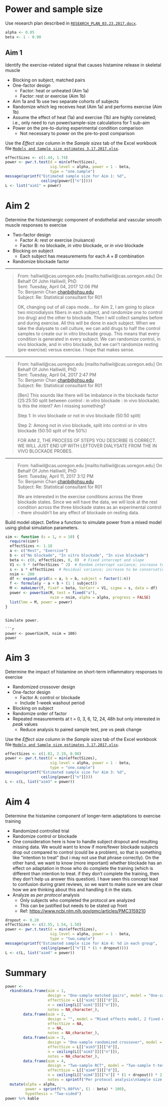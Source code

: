 # Power and sample size

Use research plan described in [`RESEARCH_PLAN_03.23.2017.docx`](background/RESEARCH_PLAN_03.23.2017.docx).

```r
alpha <- 0.05
beta <- 1 - 0.90
```


## Aim 1

Identify the exercise-related signal that causes histamine release in skeletal muscle

* Blocking on subject, matched pairs
* One-factor design
  * Factor: heat or unheated (Aim 1a)
  * Factor: rest or exercise (Aim 1b)
* Aim 1a and 1b use two separate cohorts of subjects
* Randomize which leg receives heat (Aim 1a) and performs exercise (Aim 1b)
* Assume the effect of heat (1a) and exercise (1b) are highly correlated; 
  i.e., only need to run power/sample-size calculations for 1 sub-aim
* Power on the pre-to-during experimental condition comparison
  * Not necessary to power on the pre-to-post comparison

Use the *Effect size* column in the *Sample sizes* tab of the Excel workbook file
[`Models and Sample size estimates 3.17.2017.xlsx`](background/Models\sand\sSample\ssize\sestimates\s3.17.2017.xlsx).

```r
effectSizes <- c(1.44, 1.74)
power <- pwr.t.test(d = min(effectSizes),
                    sig.level = alpha, power = 1 - beta, 
                    type = "one.sample")
message(sprintf("Estimated sample size for Aim 1: %d",
                ceiling(power[["n"]])))
L <- list("aim1" = power)
```


# Aim 2

Determine the histaminergic component of endothelial and vascular smooth muscle responses to exercise

* Two-factor design
  * Factor A: rest or exercise (nuisance)
  * Factor B: no blockade, *in vitro* blockade, or *in vivo* blockade
* Blocking on subject
  * Each subject has measurements for each $A \times B$ combination
* Randomize blockade factor

---

> From: halliwil@cas.uoregon.edu [mailto:halliwil@cas.uoregon.edu] On Behalf Of John Halliwill, PhD  
> Sent: Tuesday, April 04, 2017 12:06 PM  
> To: Benjamin Chan <chanb@ohsu.edu>  
> Subject: Re: Statistical consultant for R01  
> 
> OK, changing out of all caps mode... for Aim 2, I am going to place two
> microdialysis fibers in each subject, and randomize one to control (no drug)
> and the other to blockade. Then I will collect samples before and during
> exercise. All this will be done in each subject. When we take the dialysate to
> cell culture, we can add drugs to half the control samples to create our in
> vitro blockade group. This means that every condition is generated in every
> subject. We can randomize control, in vivo blockade, and in vitro blockade,
> but we can't randomize resting (pre-exercise) versus exercise. I hope that
> makes sense.

---

> From: halliwil@cas.uoregon.edu [mailto:halliwil@cas.uoregon.edu] On Behalf Of John Halliwill, PhD  
> Sent: Tuesday, April 04, 2017 2:47 PM  
> To: Benjamin Chan <chanb@ohsu.edu>  
> Subject: Re: Statistical consultant for R01  
> 
> [Ben] This sounds like there will be imbalance in the blockade factor
> (25:25:50 split between control : in vitro blockade : in vivo blockade). Is
> this the intent? Am I missing something?
> 
> Step 1: In vivo blockade or not in vivo blockade (50:50 split)  
> 
> Step 2: Among not in vivo blockade, split into control or in vitro blockade (50:50 split of the 50%)  
> 
> FOR AIM 2, THE PROCESS OF STEPS YOU DESCRIBE IS CORRECT. WE WILL JUST END UP WITH LEFTOVER DIALYSATE FROM THE IN VIVO BLOCKADE PROBES.  

---

> From: halliwil@cas.uoregon.edu [mailto:halliwil@cas.uoregon.edu] On Behalf Of John Halliwill, PhD  
> Sent: Tuesday, April 11, 2017 3:12 PM  
> To: Benjamin Chan <chanb@ohsu.edu>  
> Subject: Re: Statistical consultant for R01  
> 
> We are interested in the exercise conditions across the three blockade states. 
> Since we will have the data, we will look at the rest condition across the three blockade states as an experimental control - 
> there shouldn't be any effect of blockade on resting data. 

Build model object.
Define a function to simulate power from a mixed model using global simulation parameters.

```r
sim <- function (s = 1, n = 10) {
  require(simr)
  effectSizes <- 1.18
  a <- c("Rest", "Exercise")
  b <- c("No blockade", "In vitro blockade", "In vivo blockade")
  beta <- c(0, effectSizes, 0, 0)  # Fixed intercept and slope
  V1 <- 9 * (effectSizes ^ 2)  # Random intercept variance; increase to be conservative
  s <- s * effectSizes  # Residual variance; increase to be conservative
  nsim <- 200
  df <- expand.grid(a = a, b = b, subject = factor(1:n))
  f <- formula(y ~ a + b + (1 | subject))
  M <- makeLmer(f, fixef = beta, VarCorr = V1, sigma = s, data = df)
  power <- powerSim(M, test = fixed("a"),
                    nsim = nsim, alpha = alpha, progress = FALSE)
  list(lme = M, power = power)
}
```
```

Simulate power.

```r
power <- powerSim(M, nsim = 100)
power
```


# Aim 3

Determine the impact of histamine on short-term inflammatory responses to exercise

* Randomized crossover design
* One-factor design
  * Factor A: control or blockade
  * Include 1-week washout period
* Blocking on subject
* Randomize order of factor
* Repeated measurements at t = 0, 3, 6, 12, 24, 48h but only interested in *peak* values
  * Reduce analysis to paired sample test, pre vs peak change

Use the *Effect size* column in the *Sample sizes* tab of the Excel workbook file
[`Models and Sample size estimates 3.17.2017.xlsx`](background/Models\sand\sSample\ssize\sestimates\s3.17.2017.xlsx).

```r
effectSizes <- c(1.82, 2.19, 0.98)
power <- pwr.t.test(d = min(effectSizes),
                    sig.level = alpha, power = 1 - beta, 
                    type = "one.sample")
message(sprintf("Estimated sample size for Aim 3: %d",
                ceiling(power[["n"]])))
L <- c(L, list("aim3" = power))
```


# Aim 4

Determine the histamine component of longer-term adaptations to exercise training

* Randomized controlled trial
* Randomize control or blockade
* One consideration here is how to handle subject dropout and resulting
  missing data. We would want to know if more/fewer blockade subjects drop out
  compared to control (could be a problem), so that is something like
  "intention to treat" (but i may not use that phrase correctly). On the other
  hand, we want to know (more important) whether blockade has an effect on
  adaptation in those who do complete the training (which is different than
  intention to treat. if they don't complete the training, then they don't
  help us answer this question). I have seen this concept lead to confusion
  during grant reviews, so we want to make sure we are clear how we are
  thinking about this and handling it in the stats.
* Analyze as *per protocol* analysis
  * Only subjects who completed the protocol are analyzed
  * This can be justified but needs to be stated up front
  * Ref: [https://www.ncbi.nlm.nih.gov/pmc/articles/PMC3159210](https://www.ncbi.nlm.nih.gov/pmc/articles/PMC3159210)

```r
dropout <- 0.20
effectSizes <- c(2.55, 1.54, 1.50)
power <- pwr.t.test(d = min(effectSizes),
                    sig.level = alpha, power = 1 - beta, 
                    type = "two.sample")
message(sprintf("Estimated sample size for Aim 4: %d in each group",
                ceiling(power[["n"]] * (1 + dropout))))
L <- c(L, list("aim4" = power))
```


# Summary

```r
power <- 
  rbind(data.frame(aim = 1, 
                   design = "One-sample matched pairs", model = "One-sample t-test", 
                   effectSize = L[["aim1"]][["d"]],
                   n = ceiling(L[["aim1"]][["n"]]), 
                   notes = NA_character_),
        data.frame(aim = 2, 
                   design = "", model = "Mixed effects model, 2 fixed effects, subject as random effect", 
                   effectSize = NA,
                   n = NA, 
                   notes = NA_character_),
        data.frame(aim = 3, 
                   design = "One-sample randomized crossover", model = "One-sample t-test", 
                   effectSize = L[["aim3"]][["d"]],
                   n = ceiling(L[["aim3"]][["n"]]), 
                   notes = NA_character_),
        data.frame(aim = 4, 
                   design = "Two-sample RCT", model = "Two-sample t-test", 
                   effectSize = L[["aim4"]][["d"]],
                   n = ceiling(L[["aim4"]][["n"]] * (1 + dropout)) * 2,
                   notes = sprintf("Per protocol analysis\nSample size assumes %.00f%% dropout", dropout * 100))) %>% 
  mutate(alpha = alpha, 
         power = sprintf("%.00f%%", (1 - beta) * 100), 
         hypothesis = "Two-sided")
power %>% kable
```
